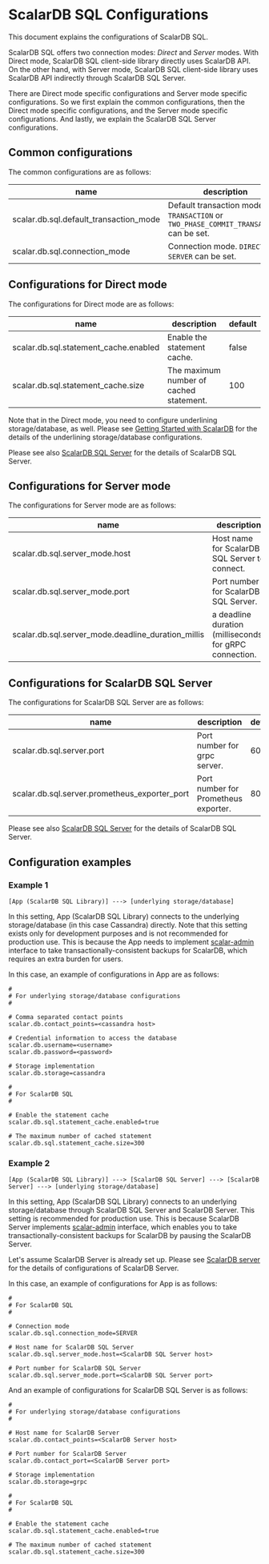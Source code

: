 # ScalarDB SQL Configurations

This document explains the configurations of ScalarDB SQL.

ScalarDB SQL offers two connection modes: *Direct* and *Server* modes.
With Direct mode, ScalarDB SQL client-side library directly uses ScalarDB API.
On the other hand, with Server mode, ScalarDB SQL client-side library uses ScalarDB API indirectly through ScalarDB SQL Server.

There are Direct mode specific configurations and Server mode specific configurations.
So we first explain the common configurations, then the Direct mode specific configurations, and the Server mode specific configurations.
And lastly, we explain the ScalarDB SQL Server configurations.

## Common configurations

The common configurations are as follows:

| name | description | default |
| ---- | ----------- | ------- |
| scalar.db.sql.default_transaction_mode | Default transaction mode. `TRANSACTION` or `TWO_PHASE_COMMIT_TRANSACTION` can be set. | TRANSACTION |
| scalar.db.sql.connection_mode | Connection mode. `DIRECT` or `SERVER` can be set. | DIRECT |

## Configurations for Direct mode

The configurations for Direct mode are as follows:

| name | description | default |
| ---- | ----------- | ------- |
| scalar.db.sql.statement_cache.enabled | Enable the statement cache. | false |
| scalar.db.sql.statement_cache.size | The maximum number of cached statement. | 100 |

Note that in the Direct mode, you need to configure underlining storage/database, as well.
Please see [Getting Started with ScalarDB](../getting-started-with-scalardb.mdx) for the details of the underlining storage/database configurations.

Please see also [ScalarDB SQL Server](sql-server.mdx) for the details of ScalarDB SQL Server.

## Configurations for Server mode

The configurations for Server mode are as follows:

| name | description | default |
| ---- | ----------- | ------- |
| scalar.db.sql.server_mode.host | Host name for ScalarDB SQL Server to connect. | false |
| scalar.db.sql.server_mode.port | Port number for ScalarDB SQL Server. | 60052 |
| scalar.db.sql.server_mode.deadline_duration_millis | a deadline duration (milliseconds) for gRPC connection. | 60000 |

## Configurations for ScalarDB SQL Server

The configurations for ScalarDB SQL Server are as follows:

| name | description | default |
| ---- | ----------- | ------- |
| scalar.db.sql.server.port | Port number for grpc server. | 60052 |
| scalar.db.sql.server.prometheus_exporter_port | Port number for Prometheus exporter. | 8080 |

Please see also [ScalarDB SQL Server](sql-server.mdx) for the details of ScalarDB SQL Server. 

## Configuration examples

### Example 1

```
[App (ScalarDB SQL Library)] ---> [underlying storage/database]
```

In this setting, App (ScalarDB SQL Library) connects to the underlying storage/database (in this case Cassandra) directly.
Note that this setting exists only for development purposes and is not recommended for production use.
This is because the App needs to implement [scalar-admin](https://github.com/scalar-labs/scalar-admin) interface to take transactionally-consistent backups for ScalarDB, which requires an extra burden for users.

In this case, an example of configurations in App are as follows:
```properties
#
# For underlying storage/database configurations
#

# Comma separated contact points
scalar.db.contact_points=<cassandra host>

# Credential information to access the database
scalar.db.username=<username>
scalar.db.password=<password>

# Storage implementation
scalar.db.storage=cassandra

#
# For ScalarDB SQL
#

# Enable the statement cache
scalar.db.sql.statement_cache.enabled=true

# The maximum number of cached statement
scalar.db.sql.statement_cache.size=300
```

### Example 2

```
[App (ScalarDB SQL Library)] ---> [ScalarDB SQL Server] ---> [ScalarDB Server] ---> [underlying storage/database]
```

In this setting, App (ScalarDB SQL Library) connects to an underlying storage/database through ScalarDB SQL Server and ScalarDB Server.
This setting is recommended for production use.
This is because ScalarDB Server implements [scalar-admin](https://github.com/scalar-labs/scalar-admin) interface, which enables you to take transactionally-consistent backups for ScalarDB by pausing the ScalarDB Server.

Let's assume ScalarDB Server is already set up.
Please see [ScalarDB server](../scalardb-server.mdx) for the details of configurations of ScalarDB Server.

In this case, an example of configurations for App is as follows:
```properties
#
# For ScalarDB SQL
#

# Connection mode
scalar.db.sql.connection_mode=SERVER

# Host name for ScalarDB SQL Server
scalar.db.sql.server_mode.host=<ScalarDB SQL Server host>

# Port number for ScalarDB SQL Server
scalar.db.sql.server_mode.port=<ScalarDB SQL Server port>
```

And an example of configurations for ScalarDB SQL Server is as follows:
```properties
#
# For underlying storage/database configurations
#

# Host name for ScalarDB Server
scalar.db.contact_points=<ScalarDB Server host>

# Port number for ScalarDB Server
scalar.db.contact_port=<ScalarDB Server port>

# Storage implementation
scalar.db.storage=grpc

#
# For ScalarDB SQL
#

# Enable the statement cache
scalar.db.sql.statement_cache.enabled=true

# The maximum number of cached statement
scalar.db.sql.statement_cache.size=300
```
